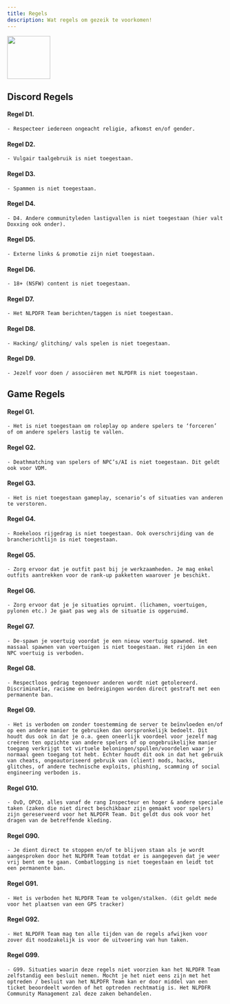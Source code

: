 ```yaml
---
title: Regels
description: Wat regels om gezeik te voorkomen!
---
```


<img src="https://cdn-longterm.mee6.xyz/plugins/embeds/images/1215149967472328735/9ce12a5e9d0bf6cc0609abac44718c642c34c5bff5f2363aeb93c4da1cc32f36.gif" width="100" height="100"></img>

## Discord Regels


#### Regel D1. 
    - Respecteer iedereen ongeacht religie, afkomst en/of gender.

#### Regel D2. 
    - Vulgair taalgebruik is niet toegestaan.

#### Regel D3. 
    - Spammen is niet toegestaan.

#### Regel D4. 
    - D4. Andere communityleden lastigvallen is niet toegestaan (hier valt Doxxing ook onder).

#### Regel D5. 
    - Externe links & promotie zijn niet toegestaan.

#### Regel D6. 
    - 18+ (NSFW) content is niet toegestaan.

#### Regel D7. 
    - Het NLPDFR Team berichten/taggen is niet toegestaan.

#### Regel D8. 
    - Hacking/ glitching/ vals spelen is niet toegestaan.

#### Regel D9. 
    - Jezelf voor doen / associëren met NLPDFR is niet toegestaan.

## Game Regels

#### Regel G1. 
    - Het is niet toegestaan om roleplay op andere spelers te ‘forceren’ of om andere spelers lastig te vallen.

#### Regel G2. 
    - Deathmatching van spelers of NPC’s/AI is niet toegestaan. Dit geldt ook voor VDM.

#### Regel G3. 
    - Het is niet toegestaan gameplay, scenario’s of situaties van anderen te verstoren.

#### Regel G4. 
    - Roekeloos rijgedrag is niet toegestaan. Ook overschrijding van de brancherichtlijn is niet toegestaan.

#### Regel G5. 
    - Zorg ervoor dat je outfit past bij je werkzaamheden. Je mag enkel outfits aantrekken voor de rank-up pakketten waarover je beschikt.

#### Regel G6. 
    - Zorg ervoor dat je je situaties opruimt. (lichamen, voertuigen, pylonen etc.) Je gaat pas weg als de situatie is opgeruimd.

#### Regel G7. 
    - De-spawn je voertuig voordat je een nieuw voertuig spawned. Het massaal spawnen van voertuigen is niet toegestaan. Het rijden in een NPC voertuig is verboden.

#### Regel G8. 
    - Respectloos gedrag tegenover anderen wordt niet getolereerd. Discriminatie, racisme en bedreigingen worden direct gestraft met een permanente ban.

#### Regel G9. 
    - Het is verboden om zonder toestemming de server te beïnvloeden en/of op een andere manier te gebruiken dan oorspronkelijk bedoelt. Dit houdt dus ook in dat je o.a. geen oneerlijk voordeel voor jezelf mag creëren ten opzichte van andere spelers of op ongebruikelijke manier toegang verkrijgt tot virtuele beloningen/spullen/voordelen waar je normaal geen toegang tot hebt. Echter houdt dit ook in dat het gebruik van cheats, ongeautoriseerd gebruik van (client) mods, hacks, glitches, of andere technische exploits, phishing, scamming of social engineering verboden is.

#### Regel G10. 
    - OvD, OPCO, alles vanaf de rang Inspecteur en hoger & andere speciale taken (zaken die niet direct beschikbaar zijn gemaakt voor spelers) zijn gereserveerd voor het NLPDFR Team. Dit geldt dus ook voor het dragen van de betreffende kleding.

#### Regel G90. 
    - Je dient direct te stoppen en/of te blijven staan als je wordt aangesproken door het NLPDFR Team totdat er is aangegeven dat je weer vrij bent om te gaan. Combatlogging is niet toegestaan en leidt tot een permanente ban.

#### Regel G91. 
    - Het is verboden het NLPDFR Team te volgen/stalken. (dit geldt mede voor het plaatsen van een GPS tracker)

#### Regel G92. 
    - Het NLPDFR Team mag ten alle tijden van de regels afwijken voor zover dit noodzakelijk is voor de uitvoering van hun taken.

#### Regel G99. 
    - G99. Situaties waarin deze regels niet voorzien kan het NLPDFR Team zelfstandig een besluit nemen. Mocht je het niet eens zijn met het optreden / besluit van het NLPDFR Team kan er door middel van een ticket beoordeelt worden of het optreden rechtmatig is. Het NLPDFR Community Management zal deze zaken behandelen.